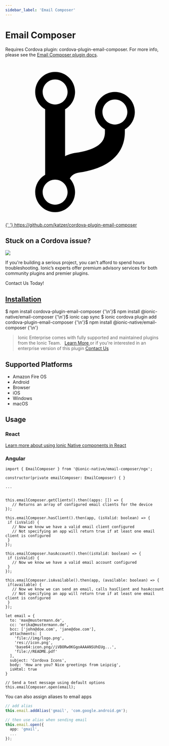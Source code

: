 ```yaml
---
sidebar_label: 'Email Composer'
---
```



# Email Composer

Requires Cordova plugin: cordova-plugin-email-composer. For more info, please see the [Email Composer plugin docs](https://github.com/hypery2k/cordova-email-plugin).

<p>
  <a href="https://github.com/katzer/cordova-plugin-email-composer" target="_blank" rel="noopener" className="git-link">
    <svg viewBox="0 0 512 512">
      <path d="M416 160c0-35.3-28.7-64-64-64s-64 28.7-64 64c0 23.7 12.9 44.3 32 55.4v8.6c0 19.9-7.8 33.7-25.3 44.9-15.4 9.8-38.1 17.1-67.5 21.5-14 2.1-25.7 6-35.2 10.7V151.4c19.1-11.1 32-31.7 32-55.4 0-35.3-28.7-64-64-64S96 60.7 96 96c0 23.7 12.9 44.3 32 55.4v209.2c-19.1 11.1-32 31.7-32 55.4 0 35.3 28.7 64 64 64s64-28.7 64-64c0-16.6-6.3-31.7-16.7-43.1 1.9-4.9 9.7-16.3 29.4-19.3 38.8-5.8 68.9-15.9 92.3-30.8 36-22.8 55-57 55-98.8v-8.6c19.1-11.1 32-31.7 32-55.4zM160 56c22.1 0 40 17.9 40 40s-17.9 40-40 40-40-17.9-40-40 17.9-40 40-40zm0 400c-22.1 0-40-17.9-40-40s17.9-40 40-40 40 17.9 40 40-17.9 40-40 40zm192-256c-22.1 0-40-17.9-40-40s17.9-40 40-40 40 17.9 40 40-17.9 40-40 40z"></path>
    </svg>{' '}
    https://github.com/katzer/cordova-plugin-email-composer
  </a>
</p>

<h2>Stuck on a Cordova issue?</h2>
<DocsCard
  className="cordova-ee-card"
  header="Don't waste precious time on plugin issues."
  href="https://ionicframework.com/sales?product_of_interest=Ionic%20Native"
>
  <div>
    <img src={require('./_assets/img/native-cordova-bot.png').default} class="cordova-ee-img" />
    <p>
      If you're building a serious project, you can't afford to spend hours troubleshooting. Ionic’s experts offer
      premium advisory services for both community plugins and premier plugins.
    </p>
    <DocsButton className="native-ee-detail">Contact Us Today!</DocsButton>
  </div>
</DocsCard>

<h2 id="installation">
  <a href="#installation">Installation</a>
</h2>
<Tabs
  groupId="runtime"
  defaultValue="Capacitor"
  values={[
    { value: 'Capacitor', label: 'Capacitor' },
    { value: 'Cordova', label: 'Cordova' },
    { value: 'Enterprise', label: 'Enterprise' },
  ]}
>
  <TabItem value="Capacitor">
    <CodeBlock className="language-shell">
      $ npm install cordova-plugin-email-composer {'\n'}$ npm install @ionic-native/email-composer {'\n'}$ ionic cap
      sync
    </CodeBlock>
  </TabItem>
  <TabItem value="Cordova">
    <CodeBlock className="language-shell">
      $ ionic cordova plugin add cordova-plugin-email-composer {'\n'}$ npm install @ionic-native/email-composer {'\n'}
    </CodeBlock>
  </TabItem>
  <TabItem value="Enterprise">
    <blockquote>
      Ionic Enterprise comes with fully supported and maintained plugins from the Ionic Team. &nbsp;
      <a class="btn" href="https://ionic.io/docs/premier-plugins">
        Learn More
      </a> or if you're interested in an enterprise version of this plugin <a
        class="btn"
        href="https://ionicframework.com/sales?product_of_interest=Ionic%20Enterprise%20Engine"
      >
        Contact Us
      </a>
    </blockquote>
  </TabItem>
</Tabs>

## Supported Platforms

- Amazon Fire OS
- Android
- Browser
- iOS
- Windows
- macOS

## Usage

### React

[Learn more about using Ionic Native components in React](../native-community.md#react)

### Angular

```tsx
import { EmailComposer } from '@ionic-native/email-composer/ngx';

constructor(private emailComposer: EmailComposer) { }

...


this.emailComposer.getClients().then((apps: []) => {
   // Returns an array of configured email clients for the device
});

this.emailComposer.hasClient().then(app, (isValid: boolean) => {
 if (isValid) {
   // Now we know we have a valid email client configured
   // Not specifying an app will return true if at least one email client is configured
 }
});

this.emailComposer.hasAccount().then((isValid: boolean) => {
 if (isValid) {
   // Now we know we have a valid email account configured
 }
});

this.emailComposer.isAvailable().then(app, (available: boolean) => {
 if(available) {
   // Now we know we can send an email, calls hasClient and hasAccount
   // Not specifying an app will return true if at least one email client is configured
 }
});

let email = {
  to: 'max@mustermann.de',
  cc: 'erika@mustermann.de',
  bcc: ['john@doe.com', 'jane@doe.com'],
  attachments: [
    'file://img/logo.png',
    'res://icon.png',
    'base64:icon.png//iVBORw0KGgoAAAANSUhEUg...',
    'file://README.pdf'
  ],
  subject: 'Cordova Icons',
  body: 'How are you? Nice greetings from Leipzig',
  isHtml: true
}

// Send a text message using default options
this.emailComposer.open(email);
```

You can also assign aliases to email apps

```ts
// add alias
this.email.addAlias('gmail', 'com.google.android.gm');

// then use alias when sending email
this.email.open({
  app: 'gmail',
  ...
});
```
